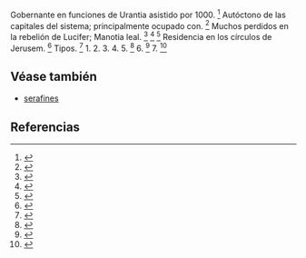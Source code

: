 Gobernante en funciones de Urantia asistido por 1000. <ref>{{lib|LU|39|4|3}}</ref> Autóctono de las capitales del sistema; principalmente ocupado con. <ref>{{lib|LU|39|4|1}}</ref> Muchos perdidos en la rebelión de Lucifer; Manotia leal. <ref>{{lib|LU|53|6|2,4}}</ref> <ref>{{lib|LU|53|7|6}}</ref> <ref>{{lib|LU|67|3|2}}</ref> Residencia en los círculos de Jerusem. <ref>{{lib|LU|46|5|22}}</ref> Tipos. <ref>{{lib|LU|39|4}}</ref> 1. 2. 3. 4. 5. <ref>{{lib|LU|39|4|15}}</ref> 6. <ref>{{lib|LU|39|4|16}}</ref> 7. <ref>{{lib|LU|39|4|17-18}}</ref> 

== Véase también ==

* [[serafines]]


== Referencias ==

<references />
